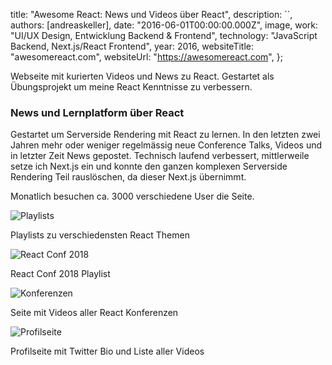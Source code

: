 
  title: "Awesome React: News und Videos über React",
  description: ``,
  authors: [andreaskeller],
  date: "2016-06-01T00:00:00.000Z",
  image,
  work: "UI/UX Design, Entwicklung Backend & Frontend",
  technology: "JavaScript Backend, Next.js/React Frontend",
  year: 2016,
  websiteTitle: "awesomereact.com",
  websiteUrl: "https://awesomereact.com",
};

<!--excerpt-->

Webseite mit kurierten Videos und News zu React. Gestartet als Übungsprojekt um meine React Kenntnisse zu verbessern.

<!--/excerpt-->

<CaseStudyDashboard
  lang="de"
  work={meta.work}
  technology={meta.technology}
  websiteTitle={meta.websiteTitle}
  websiteUrl={meta.websiteUrl}
  year={meta.year}
/>

### News und Lernplatform über React

Gestartet um Serverside Rendering mit React zu lernen. In den letzten zwei Jahren mehr oder weniger regelmässig neue Conference Talks, Videos und in letzter Zeit News gepostet. Technisch laufend verbessert, mittlerweile setze ich Next.js ein und konnte den ganzen komplexen Serverside Rendering Teil rauslöschen, da dieser Next.js übernimmt.

Monatlich besuchen ca. 3000 verschiedene User die Seite.

<img src={playlists} alt="Playlists" />

Playlists zu verschiedensten React Themen

<img src={playlistReactConf2018} alt="React Conf 2018" />

React Conf 2018 Playlist

<img src={conferences} alt="Konferenzen" />

Seite mit Videos aller React Konferenzen

<img src={profilePage} alt="Profilseite" />

Profilseite mit Twitter Bio und Liste aller Videos
